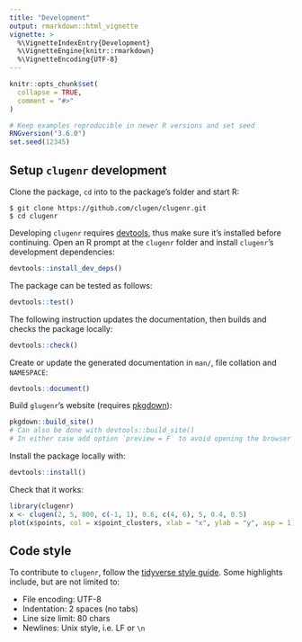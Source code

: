 ```yaml
---
title: "Development"
output: rmarkdown::html_vignette
vignette: >
  %\VignetteIndexEntry{Development}
  %\VignetteEngine{knitr::rmarkdown}
  %\VignetteEncoding{UTF-8}
---
```


```r
knitr::opts_chunk$set(
  collapse = TRUE,
  comment = "#>"
)
```

```r
# Keep examples reproducible in newer R versions and set seed
RNGversion("3.6.0") 
set.seed(12345)
```

## Setup `clugenr` development

Clone the package, `cd` into to the package's folder and start R:

```plaintext
$ git clone https://github.com/clugen/clugenr.git
$ cd clugenr
```

Developing `clugenr` requires [devtools], thus make sure it's installed before
continuing. Open an R prompt at the `clugenr` folder and install `clugenr`'s
development dependencies:

```R
devtools::install_dev_deps()
```

The package can be tested as follows:

```R
devtools::test()
```

The following instruction updates the documentation, then builds and checks the
package locally:

```R
devtools::check()
```

Create or update the generated documentation in `man/`, file collation and
`NAMESPACE`:

```R
devtools::document()
```

Build `glugenr`'s website (requires [pkgdown]):

```R
pkgdown::build_site()
# Can also be done with devtools::build_site()
# In either case add option `preview = F` to avoid opening the browser
```

Install the package locally with:

```R
devtools::install()
```

Check that it works:

```r
library(clugenr)
x <- clugen(2, 5, 800, c(-1, 1), 0.6, c(4, 6), 5, 0.4, 0.5)
plot(x$points, col = x$point_clusters, xlab = "x", ylab = "y", asp = 1)

```

## Code style

To contribute to `clugenr`, follow the [tidyverse style guide]. Some highlights
include, but are not limited to:

* File encoding: UTF-8
* Indentation: 2 spaces (no tabs)
* Line size limit: 80 chars
* Newlines: Unix style, i.e. LF or `\n`

[devtools]: https://devtools.r-lib.org/
[pkgdown]: https://pkgdown.r-lib.org/
[tidyverse style guide]: https://style.tidyverse.org/index.html
